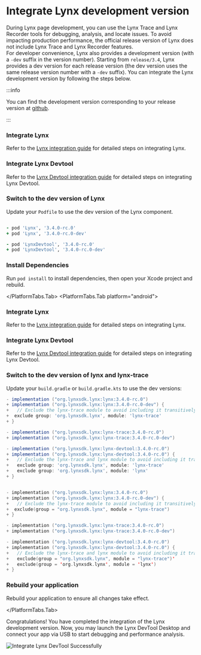 
# Integrate Lynx development version

During Lynx page development, you can use the Lynx Trace and Lynx Recorder tools for debugging, analysis, and locate issues.
To avoid impacting production performance, the official release version of Lynx does not include Lynx Trace and Lynx Recorder features.  
For developer convenience, Lynx also provides a development version (with a `-dev` suffix in the version number). Starting from `release/3.4`, Lynx provides a dev version for each release version (the dev version uses the same release version number with a `-dev` suffix). You can integrate the Lynx development version by following the steps below.

:::info

You can find the development version corresponding to your release version at [github](https://github.com/lynx-family/lynx/tags).

:::

<PlatformTabs hashKey="platform">
<PlatformTabs.Tab platform="ios">

<Steps>

### Integrate Lynx

Refer to the [Lynx integration guide](/guide/start/integrate-with-existing-apps.html#platform=ios) for detailed steps on integrating Lynx.

### Integrate Lynx Devtool

Refer to the [Lynx Devtool integration guide](/guide/start/integrate-lynx-devtool.html#platform=ios) for detailed steps on integrating Lynx Devtool.

### Switch to the dev version of Lynx

Update your `Podfile` to use the dev version of the Lynx component.

```ruby title="Podfile" {8,11}

- pod 'Lynx', '3.4.0-rc.0'
+ pod 'Lynx', '3.4.0-rc.0-dev'

- pod 'LynxDevtool', '3.4.0-rc.0'
+ pod 'LynxDevtool', '3.4.0-rc.0-dev'

```

### Install Dependencies

Run `pod install` to install dependencies, then open your Xcode project and rebuild.

</Steps>

</PlatformTabs.Tab>
<PlatformTabs.Tab platform="android">

<Steps>

### Integrate Lynx

Refer to the [Lynx integration guide](/guide/start/integrate-with-existing-apps.html#platform=android) for detailed steps on integrating Lynx.

### Integrate Lynx Devtool

Refer to the [Lynx Devtool integration guide](/guide/start/integrate-lynx-devtool.html#platform=android) for detailed steps on integrating Lynx Devtool.

### Switch to the dev version of lynx and lynx-trace

Update your `build.gradle` or `build.gradle.kts` to use the dev versions:

<Tabs groupId='impl-android'>
<Tab label="build.gradle">

```groovy
- implementation ("org.lynxsdk.lynx:lynx:3.4.0-rc.0")
+ implementation ("org.lynxsdk.lynx:lynx:3.4.0-rc.0-dev") {
+   // Exclude the lynx-trace module to avoid including it transitively
+  exclude group: 'org.lynxsdk.lynx', module: 'lynx-trace'
+ }

- implementation ("org.lynxsdk.lynx:lynx-trace:3.4.0-rc.0")
+ implementation ("org.lynxsdk.lynx:lynx-trace:3.4.0-rc.0-dev")

- implementation ("org.lynxsdk.lynx:lynx-devtool:3.4.0-rc.0")
+ implementation ("org.lynxsdk.lynx:lynx-devtool:3.4.0-rc.0") {
+   // Exclude the lynx-trace and lynx module to avoid including it transitively
+   exclude group: 'org.lynxsdk.lynx', module: 'lynx-trace'
+   exclude group: 'org.lynxsdk.lynx', module: 'lynx'
+ }

```

</Tab>
<Tab label="build.gradle.kts">

```kotlin

- implementation ("org.lynxsdk.lynx:lynx:3.4.0-rc.0")
+ implementation ("org.lynxsdk.lynx:lynx:3.4.0-rc.0-dev") {
+   // Exclude the lynx-trace module to avoid including it transitively
+  exclude(group = "org.lynxsdk.lynx", module = "lynx-trace")
+ }

- implementation ("org.lynxsdk.lynx:lynx-trace:3.4.0-rc.0")
+ implementation ("org.lynxsdk.lynx:lynx-trace:3.4.0-rc.0-dev")

- implementation ("org.lynxsdk.lynx:lynx-devtool:3.4.0-rc.0")
+ implementation ("org.lynxsdk.lynx:lynx-devtool:3.4.0-rc.0") {
+   // Exclude the lynx-trace and lynx module to avoid including it transitively
+   exclude(group = "org.lynxsdk.lynx", module = "lynx-trace")'
+   exclude(group = 'org.lynxsdk.lynx', module = 'lynx')
+ }

```

</Tab>
</Tabs>

### Rebuild your application

Rebuild your application to ensure all changes take effect.

</Steps>

</PlatformTabs.Tab>
</PlatformTabs>

Congratulations! You have completed the integration of the Lynx development version.
Now, you may launch the Lynx DevTool Desktop and connect your app via USB to start debugging and performance analysis.

<img
  src="https://lf-lynx.tiktok-cdns.com/obj/lynx-artifacts-oss-sg/plugin/static/lynx-trace-overview-latest.png"
  alt="Integrate Lynx DevTool Successfully"
  width={800}
/>
